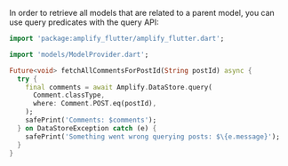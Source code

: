 In order to retrieve all models that are related to a parent model, you can use query predicates with the query API:

```dart
import 'package:amplify_flutter/amplify_flutter.dart';

import 'models/ModelProvider.dart';

Future<void> fetchAllCommentsForPostId(String postId) async {
  try {
    final comments = await Amplify.DataStore.query(
      Comment.classType,
      where: Comment.POST.eq(postId),
    );
    safePrint('Comments: $comments');
  } on DataStoreException catch (e) {
    safePrint('Something went wrong querying posts: $\{e.message}');
  }
}
```

